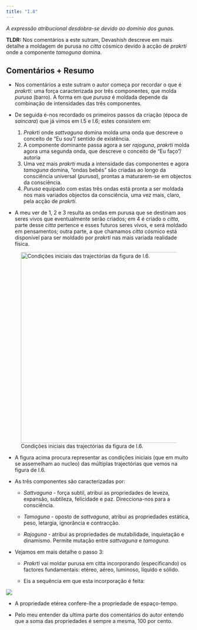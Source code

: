 ---
title: "I.8"
---

*A expressão atribucional desdobra-se devido ao domínio dos gunas.*

**TLDR:** Nos comentários a este sutram, Devashish descreve em mais detalhe a moldagem de purusa no *citta* cósmico devido à acção de *prakrti* onde a componente *tamoguna* domina.

## Comentários + Resumo

-   Nos comentários a este sutram o autor começa por recordar o que é *prakrti*: uma força caracterizada por três componentes, que molda *purusa* (barro). A forma em que *purusa* é moldada depende da combinação de intensidades das três componentes.

-   De seguida é-nos recordado os primeiros passos da criação (época de *saincara*) que já vimos em I.5 e I.6; estes consistem em:

    1.  *Prakrti* onde *sattvaguna* domina molda uma onda que descreve o conceito de "Eu sou"/ sentido de existência.
    2.  A componente dominante passa agora a ser *rajoguna*, *prakrti* molda agora uma segunda onda, que descreve o conceito de "Eu faço"/ autoria
    3.  Uma vez mais *prakrti* muda a intensidade das componentes e agora *tamoguna* domina, "ondas bebés" são criadas ao longo da consciência universal (*purusa*), prontas a maturarem-se em objectos da consciência.
    4.  *Purusa* equipado com estas três ondas está pronta a ser moldada nos mais variados objectos da consciência, uma vez mais, claro, pela acção de *prakrti*.

-   A meu ver de 1, 2 e 3 resulta as ondas em purusa que se destinam aos seres vivos que eventualmente serão criados; em 4 é criado o *citta*, parte desse *citta* pertence e esses futuros seres vivos, e será moldado em pensamentos; outra parte, a que chamamos *citta* cósmico está disponível para ser moldado por *prakrti* nas mais variada realidade física.

![Condições iniciais das trajectórias da figura de I.6.](figs/citta_cosmico.png){width="519"}

-   A figura acima procura representar as condições iniciais (que em muito se assemelham ao nucleo) das múltiplas trajectórias que vemos na figura de I.6.

-   As três componentes são caracterizadas por:

    -   *Sattvaguna* - força subtil, atribui as propriedades de leveza, expansão, subtileza, felicidade e paz. Direcciona-nos para a consciência.

    -   *Tamoguna* - oposto de *sattvaguna*, atribui as propriedades estática, peso, letargia, ignorância e contracção.

    -   *Rajoguna* - atribui as propriedades de mutabilidade, inquietação e dinamismo. Permite mutação entre *sattvaguna* e *tamoguna*.

-   Vejamos em mais detalhe o passo 3:

    -   *Prakrti* vai moldar purusa em citta incorporando (especificando) os factores fundamentais: etéreo, aéreo, luminoso, líquido e sólido.

    -   Eis a sequência em que esta incorporação é feita:

![](figs/tamoguna.png)

-   A propriedade etérea confere-lhe a propriedade de espaço-tempo.

-   Pelo meu entender da ultima parte dos comentários do autor entendo que a soma das propriedades é sempre a mesma, $100$ por cento.
